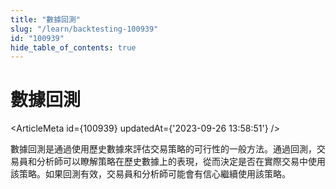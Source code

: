 ```yaml
---
title: "數據回測"
slug: "/learn/backtesting-100939"
id: "100939"
hide_table_of_contents: true
---
```



# 數據回測

<ArticleMeta id={100939} updatedAt={'2023-09-26 13:58:51'} />
<div className='border-solid border-b border-t-0 my-4 border-[var(--ifm-color-gray-300)]' />

數據回測是通過使用歷史數據來評估交易策略的可行性的一般方法。通過回測，交易員和分析師可以瞭解策略在歷史數據上的表現，從而決定是否在實際交易中使用該策略。如果回測有效，交易員和分析師可能會有信心繼續使用該策略。
